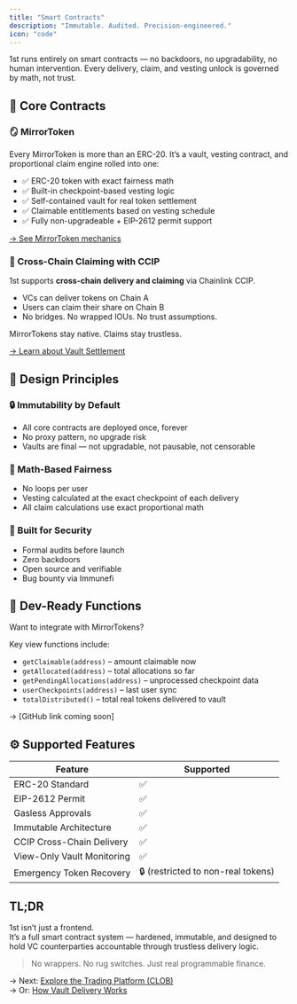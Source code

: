 ```yaml
---
title: "Smart Contracts"
description: "Immutable. Audited. Precision-engineered."
icon: "code"
---
```


1st runs entirely on smart contracts — no backdoors, no upgradability, no human intervention. Every delivery, claim, and vesting unlock is governed by math, not trust.

## 🧱 Core Contracts

### 🪞 MirrorToken

Every MirrorToken is more than an ERC-20. It’s a vault, vesting contract, and proportional claim engine rolled into one:

- ✅ ERC-20 token with exact fairness math
- ✅ Built-in checkpoint-based vesting logic
- ✅ Self-contained vault for real token settlement
- ✅ Claimable entitlements based on vesting schedule
- ✅ Fully non-upgradeable \+ EIP-2612 permit support

[→ See MirrorToken mechanics](./mirrortokens)

### 🌉 Cross-Chain Claiming with CCIP

1st supports **cross-chain delivery and claiming** via Chainlink CCIP.

- VCs can deliver tokens on Chain A
- Users can claim their share on Chain B
- No bridges. No wrapped IOUs. No trust assumptions.

MirrorTokens stay native. Claims stay trustless.

[→ Learn about Vault Settlement](./settlement-vaults)

## 🧠 Design Principles

### 🔒 Immutability by Default

- All core contracts are deployed once, forever
- No proxy pattern, no upgrade risk
- Vaults are final — not upgradable, not pausable, not censorable

### 🧮 Math-Based Fairness

- No loops per user
- Vesting calculated at the exact checkpoint of each delivery
- All claim calculations use exact proportional math

### 🧪 Built for Security

- Formal audits before launch
- Zero backdoors
- Open source and verifiable
- Bug bounty via Immunefi

## 🔧 Dev-Ready Functions

Want to integrate with MirrorTokens?

Key view functions include:

- `getClaimable(address)` – amount claimable now
- `getAllocated(address)` – total allocations so far
- `getPendingAllocations(address)` – unprocessed checkpoint data
- `userCheckpoints(address)` – last user sync
- `totalDistributed()` – total real tokens delivered to vault

→ [GitHub link coming soon]

## ⚙️ Supported Features

| Feature                    | Supported                          |
| -------------------------- | ---------------------------------- |
| ERC-20 Standard            | ✅                                  |
| EIP-2612 Permit            | ✅                                  |
| Gasless Approvals          | ✅                                  |
| Immutable Architecture     | ✅                                  |
| CCIP Cross-Chain Delivery  | ✅                                  |
| View-Only Vault Monitoring | ✅                                  |
| Emergency Token Recovery   | 🔒 (restricted to non-real tokens) |

## TL;DR

1st isn’t just a frontend.\
It’s a full smart contract system — hardened, immutable, and designed to hold VC counterparties accountable through trustless delivery logic.

> No wrappers. No rug switches. Just real programmable finance.

→ Next: [Explore the Trading Platform (CLOB)](./clob-trading-platform)\
→ Or: [How Vault Delivery Works](./settlement-vaults)